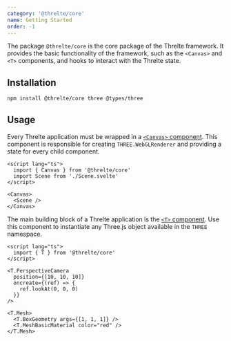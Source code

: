 ```yaml
---
category: '@threlte/core'
name: Getting Started
order: -1
---
```


The package `@threlte/core` is the core package of the Threlte framework. It provides the basic
functionality of the framework, such as the `<Canvas>` and `<T>` components, and hooks to interact
with the Threlte state.

## Installation

```bash title="Terminal"
npm install @threlte/core three @types/three
```

## Usage

Every Threlte application must be wrapped in a [`<Canvas>` component](/docs/reference/core/canvas). This component is responsible
for creating `THREE.WebGLRenderer` and providing a state for every child component.

```svelte title="App.svelte"
<script lang="ts">
  import { Canvas } from '@threlte/core'
  import Scene from './Scene.svelte'
</script>

<Canvas>
  <Scene />
</Canvas>
```

The main building block of a Threlte application is the [`<T>` component](/docs/reference/core/t). Use this component to instantiate
any Three.js object available in the `THREE` namespace.

```svelte title="Scene.svelte"
<script lang="ts">
  import { T } from '@threlte/core'
</script>

<T.PerspectiveCamera
  position={[10, 10, 10]}
  oncreate={(ref) => {
    ref.lookAt(0, 0, 0)
  }}
/>

<T.Mesh>
  <T.BoxGeometry args={[1, 1, 1]} />
  <T.MeshBasicMaterial color="red" />
</T.Mesh>
```
